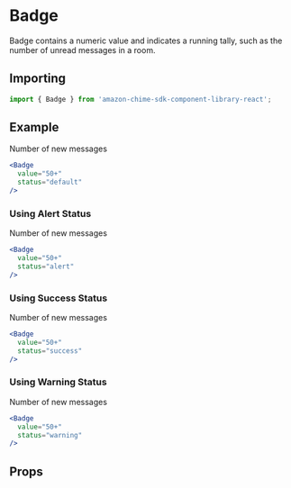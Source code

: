

# Badge
Badge contains a numeric value and indicates a running tally, such as the number of unread messages in a room.

## Importing
```javascript
import { Badge } from 'amazon-chime-sdk-component-library-react';
```

## Example
<ThemeProvider theme={lightTheme}>
  <GlobalStyles/>
  <Preview>
    <div style={{ 'alignItems': 'center', 'display': 'flex'}}>
      <span style={{ 'marginRight': '0.5rem' }}>Number of new messages</span>
      <Badge
        value="50+"
        status="default"
      />
    </div>
  </Preview>
</ThemeProvider>

```jsx
<Badge
  value="50+"
  status="default"
/>
```

### Using Alert Status
<ThemeProvider theme={lightTheme}>
  <Preview>
    <div style={{ 'alignItems': 'center', 'display': 'flex'}}>
      <span style={{ 'marginRight': '0.5rem' }}>Number of new messages</span>
      <Badge
        value="50+"
        status="alert"
      />
    </div>
  </Preview>
</ThemeProvider>

```jsx
<Badge
  value="50+"
  status="alert"
/>
```

### Using Success Status
<ThemeProvider theme={lightTheme}>
  <Preview>
    <div style={{ 'alignItems': 'center', 'display': 'flex'}}>
      <span style={{ 'marginRight': '0.5rem' }}>Number of new messages</span>
      <Badge
        value="50+"
        status="success"
      />
    </div>
  </Preview>
</ThemeProvider>

```jsx
<Badge
  value="50+"
  status="success"
/>
```

### Using Warning Status
<ThemeProvider theme={lightTheme}>
  <Preview>
    <div style={{ 'alignItems': 'center', 'display': 'flex'}}>
      <span style={{ 'marginRight': '0.5rem' }}>Number of new messages</span>
      <Badge
        value="50+"
        status="warning"
      />
    </div>
  </Preview>
</ThemeProvider>

```jsx
<Badge
  value="50+"
  status="warning"
/>
```

## Props
<Props of={Badge} />